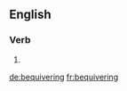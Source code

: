 ==English==

===Verb===
{{head|en}}

# {{present participle of|bequiver|lang=en}}

[[de:bequivering]]
[[fr:bequivering]]